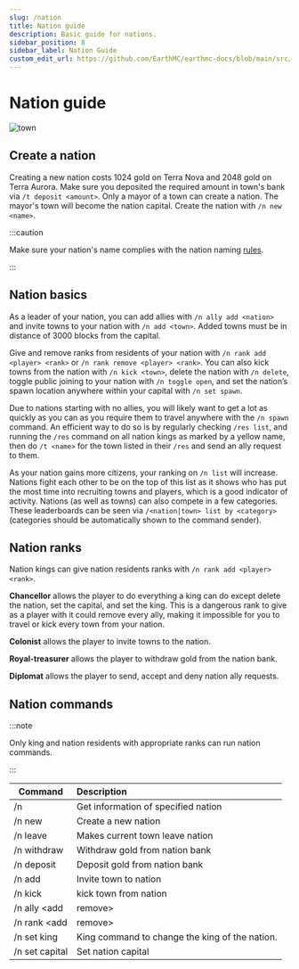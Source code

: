 ```yaml
---
slug: /nation
title: Nation guide
description: Basic guide for nations.
sidebar_position: 8
sidebar_label: Nation Guide
custom_edit_url: https://github.com/EarthMC/earthmc-docs/blob/main/src/docs/nation.mdx
---
```

# Nation guide

![town](/img/nation.webp)

## Create a nation
Creating a new nation costs 1024 gold on Terra Nova and 2048 gold on Terra Aurora. Make sure you deposited the required amount in town's bank via `/t deposit <amount>`. Only a mayor of a town can create a nation. The mayor's town will become the nation capital. Create the nation with `/n new <name>`.

:::caution

Make sure your nation's name complies with the nation naming [rules](https://earthmc.net/docs/rules).

:::

## Nation basics
As a leader of your nation, you can add allies with `/n ally add <nation>` and invite towns to your nation with `/n add <town>`. Added towns must be in distance of 3000 blocks from the capital.

Give and remove ranks from residents of your nation with `/n rank add <player> <rank>` or `/n rank remove <player> <rank>`. You can also kick towns from the nation with `/n kick <town>`, delete the nation with `/n delete`, toggle public joining to your nation with `/n toggle open`, and set the nation’s spawn location anywhere within your capital with `/n set spawn`.

Due to nations starting with no allies, you will likely want to get a lot as quickly as you can as you require them to travel anywhere with the `/n spawn` command. An efficient way to do so is by regularly checking `/res list`, and running the `/res` command on all nation kings as marked by a yellow name, then do `/t <name>` for the town listed in their `/res` and send an ally request to them.

As your nation gains more citizens, your ranking on `/n list` will increase. Nations fight each other to be on the top of this list as it shows who has put the most time into recruiting towns and players, which is a good indicator of activity. Nations (as well as towns) can also compete in a few categories. These leaderboards can be seen via `/<nation|town> list by <category>` (categories should be automatically shown to the command sender).

## Nation ranks
Nation kings can give nation residents ranks with `/n rank add <player> <rank>`.

**Chancellor** allows the player to do everything a king can do except delete the nation, set the capital, and set the king. This is a dangerous rank to give as a player with it could remove every ally, making it impossible for you to travel or kick every town from your nation.

**Colonist** allows the player to invite towns to the nation.

**Royal-treasurer** allows the player to withdraw gold from the nation bank.

**Diplomat** allows the player to send, accept and deny nation ally requests.

## Nation commands
:::note

Only king and nation residents with appropriate ranks can run nation commands.

:::

| Command       | Description          |
| ------------- |:-------------|
| /n <name>     | Get information of specified nation |
| /n new <name>     | Create a new nation |
| /n leave     | Makes current town leave nation |
| /n withdraw <amount>     | Withdraw gold from nation bank |
| /n deposit <amount>     | Deposit gold from nation bank |
| /n add <town>     | Invite town to nation |
| /n kick <player>     | kick town from nation |
| /n ally <add|remove>   | Add/remove nation ally |
| /n rank <add|remove> <player> <rank>  | Grant/revoke rank from nation resident |
| /n set king <player>     | King command to change the king of the nation. |
| /n set capital <town>    | Set nation capital |

